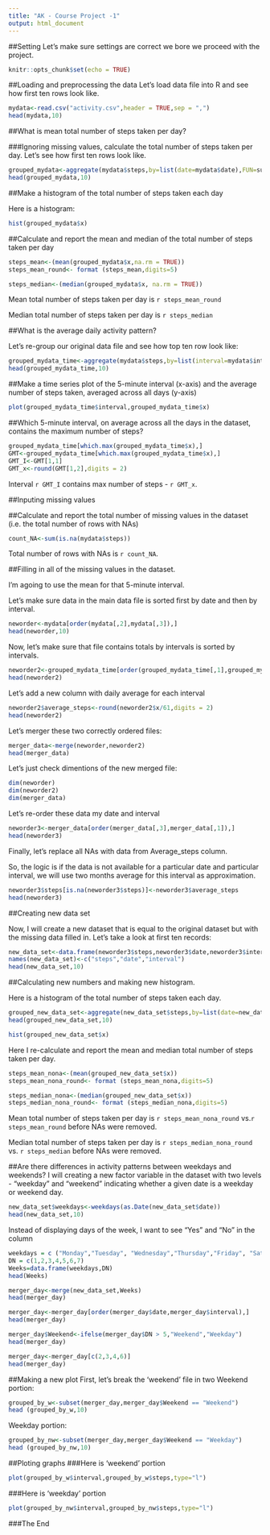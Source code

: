 ---
title: "AK - Course Project -1"
output: html_document
---

##Setting
Let's make sure settings are correct we bore we proceed with the project.
```{r setup, }
knitr::opts_chunk$set(echo = TRUE)
```

##Loading and preprocessing the data
Let's load data file into R and see how first ten rows look like.

```{r load,}
mydata<-read.csv("activity.csv",header = TRUE,sep = ",")
head(mydata,10)
```


##What is mean total number of steps taken per day?

###Ignoring missing values, calculate the total number of steps taken per day.
Let's see how first ten rows look like.
```{r group}
grouped_mydata<-aggregate(mydata$steps,by=list(date=mydata$date),FUN=sum,na.rm=TRUE)
head(grouped_mydata,10)
```
##Make a histogram of the total number of steps taken each day

Here is a histogram:
```{r hist}
hist(grouped_mydata$x)
```

##Calculate and report the mean and median of the total number of steps taken per day

```{r mean,results='hide'}
steps_mean<-(mean(grouped_mydata$x,na.rm = TRUE))
steps_mean_round<- format (steps_mean,digits=5)
```

```{r median, results='hide'}
steps_median<-(median(grouped_mydata$x, na.rm = TRUE))
```
Mean total number of steps taken per day is `r steps_mean_round`

Median total number of steps taken per day is `r steps_median`


##What is the average daily activity pattern?

Let's re-group our original data file and see how top ten row look like:

```{r re-group}
grouped_mydata_time<-aggregate(mydata$steps,by=list(interval=mydata$interval),FUN= mean, na.rm=TRUE)
head(grouped_mydata_time,10)
```

##Make a time series plot of the 5-minute interval (x-axis) and the average number of steps taken, averaged across all days (y-axis)

```{r plot}
plot(grouped_mydata_time$interval,grouped_mydata_time$x)
```

##Which 5-minute interval, on average across all the days in the dataset, contains the maximum number of steps?

```{r max steps,results='hide'}
grouped_mydata_time[which.max(grouped_mydata_time$x),]
GMT<-grouped_mydata_time[which.max(grouped_mydata_time$x),]
GMT_I<-GMT[1,1]
GMT_x<-round(GMT[1,2],digits = 2)

```
Interval `r GMT_I` contains max number of steps - `r GMT_x`.


##Inputing missing values

##Calculate and report the total number of missing values in the dataset (i.e. the total number of rows with NAs)

```{r count NA, results='hide'}
count_NA<-sum(is.na(mydata$steps))
```
Total number of rows with NAs is `r count_NA`.

##Filling in all of the missing values in the dataset. 

I'm agoing to use the mean for that 5-minute interval.

Let's make sure data in the main data file is sorted first by date and then by interval.
```{r check order1}
neworder<-mydata[order(mydata[,2],mydata[,3]),]
head(neworder,10)
```
Now, let's make sure that file contains totals by intervals is sorted by intervals.

```{r check order2}
neworder2<-grouped_mydata_time[order(grouped_mydata_time[,1],grouped_mydata_time[,2]),]
head(neworder2)
```

Let's add a new column with daily average for each interval

```{r  adding average}
neworder2$average_steps<-round(neworder2$x/61,digits = 2)
head(neworder2)
```
Let's merger these two correctly ordered files:
```{r merger}
merger_data<-merge(neworder,neworder2)
head(merger_data)
```
Let's just check dimentions of the new merged file:
```{r, check dim}
dim(neworder)
dim(neworder2)
dim(merger_data)
```
Let's re-order these data my date and interval
```{r reorder merger_data}
neworder3<-merger_data[order(merger_data[,3],merger_data[,1]),]
head(neworder3)
```
Finally, let's replace all NAs with data from Average_steps column. 

So, the logic is if the data is not available for a particular date and particular interval, we will use two months average for this interval as approximation.

```{r replace NAs}
neworder3$steps[is.na(neworder3$steps)]<-neworder3$average_steps
head(neworder3)
```
##Creating new data set

Now, I will create a new dataset that is equal to the original dataset but with the missing data filled in. Let's take a look at first ten records:

```{r new data set}
new_data_set<-data.frame(neworder3$steps,neworder3$date,neworder3$interval)
names(new_data_set)<-c("steps","date","interval")
head(new_data_set,10)
```

##Calculating new numbers and making new histogram.

Here is a histogram of the total number of steps taken each day.
```{r group by date - no NA}
grouped_new_data_set<-aggregate(new_data_set$steps,by=list(date=new_data_set$date),FUN=sum)
head(grouped_new_data_set,10)
```

```{r hist - no NA}
hist(grouped_new_data_set$x)
```



Here I re-calculate and report the mean and median total number of steps taken per day. 

```{r mean  - no NAs}
steps_mean_nona<-(mean(grouped_new_data_set$x))
steps_mean_nona_round<- format (steps_mean_nona,digits=5)
```

```{r median - no NAs}
steps_median_nona<-(median(grouped_new_data_set$x))
steps_median_nona_round<- format (steps_median_nona,digits=5)
```
Mean total number of steps taken per day is `r steps_mean_nona_round` vs.`r steps_mean_round` before NAs were removed.

Median total number of steps taken per day is `r steps_median_nona_round` vs. `r steps_median` before NAs were removed.





##Are there differences in activity patterns between weekdays and weekends?
I will creating a new factor variable in the dataset with two levels - "weekday" and "weekend" indicating whether a given date is a weekday or weekend day.

```{r add weekdays}
new_data_set$weekdays<-weekdays(as.Date(new_data_set$date))
head(new_data_set,10)
```


Instead of displaying days of the week, I want to see "Yes" and "No" in the column

```{r adding yes and no}
weekdays = c ("Monday","Tuesday", "Wednesday","Thursday","Friday", "Saturday", "Sunday")
DN = c(1,2,3,4,5,6,7)
Weeks=data.frame(weekdays,DN)
head(Weeks)

merger_day<-merge(new_data_set,Weeks)
head(merger_day)

merger_day<-merger_day[order(merger_day$date,merger_day$interval),]
head(merger_day)
```

```{r assign yes or no}
merger_day$Weekend<-ifelse(merger_day$DN > 5,"Weekend","Weekday")
head(merger_day)
```
```{r}
merger_day<-merger_day[c(2,3,4,6)]
head(merger_day)
```

##Making a new plot
First, let's break the 'weekend' file in two
Weekend portion:
```{r weekend portion}
grouped_by_w<-subset(merger_day,merger_day$Weekend == "Weekend")
head (grouped_by_w,10)
```
Weekday portion:
```{r non-weekend portion}
grouped_by_nw<-subset(merger_day,merger_day$Weekend == "Weekday")
head (grouped_by_nw,10)
```


##Ploting graphs
###Here is 'weekend' portion

```{r plot weekend graphs,echo = FALSE}
plot(grouped_by_w$interval,grouped_by_w$steps,type="l")
```


###Here is 'weekday' portion
```{r plot weekend graphs2,echo = FALSE}
plot(grouped_by_nw$interval,grouped_by_nw$steps,type="l")
```

###The End